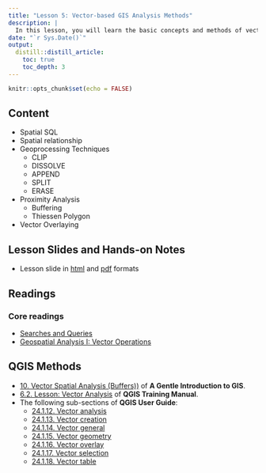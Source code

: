 ```yaml
---
title: "Lesson 5: Vector-based GIS Analysis Methods"
description: |
  In this lesson, you will learn the basic concepts and methods of vector-based GIS Analysis.
date: "`r Sys.Date()`"
output:
  distill::distill_article:
    toc: true
    toc_depth: 3
---
```


```r
knitr::opts_chunk$set(echo = FALSE)
```

## Content

- Spatial SQL
- Spatial relationship
- Geoprocessing Techniques
    - CLIP
    - DISSOLVE
    - APPEND
    - SPLIT
    - ERASE
- Proximity Analysis
    - Buffering
    - Thiessen Polygon
- Vector Overlaying


## Lesson Slides and Hands-on Notes 
- Lesson slide in [html](../lesson/Lesson05/Lesson05.html) and [pdf](../lesson/Lesson05/Lesson05.pdf) formats



## Readings
### Core readings

- [Searches and Queries](https://saylordotorg.github.io/text_essentials-of-geographic-information-systems/s10-02-searches-and-queries.html)
- [Geospatial Analysis I: Vector Operations](https://saylordotorg.github.io/text_essentials-of-geographic-information-systems/s11-geospatial-analysis-i-vector-o.html)

## QGIS Methods

- [10. Vector Spatial Analysis (Buffers))](https://docs.qgis.org/3.16/en/docs/gentle_gis_introduction/vector_spatial_analysis_buffers.html) of **A Gentle Introduction to GIS**.
- [6.2. Lesson: Vector Analysis](https://docs.qgis.org/3.16/en/docs/training_manual/vector_analysis/basic_analysis.html) of **QGIS Training Manual**.
- The following sub-sections of **QGIS User Guide**:
    - [24.1.12. Vector analysis](https://docs.qgis.org/3.16/en/docs/user_manual/processing_algs/qgis/vectoranalysis.html)
    - [24.1.13. Vector creation](https://docs.qgis.org/3.16/en/docs/user_manual/processing_algs/qgis/vectorcreation.html)
    - [24.1.14. Vector general](https://docs.qgis.org/testing/en/docs/user_manual/processing_algs/qgis/vectorgeneral.html)
    - [24.1.15. Vector geometry](https://docs.qgis.org/testing/en/docs/user_manual/processing_algs/qgis/vectorgeometry.html)
    - [24.1.16. Vector overlay](https://docs.qgis.org/testing/en/docs/user_manual/processing_algs/qgis/vectoroverlay.html)
    - [24.1.17. Vector selection](https://docs.qgis.org/testing/en/docs/user_manual/processing_algs/qgis/vectorselection.html)
    - [24.1.18. Vector table](https://docs.qgis.org/testing/en/docs/user_manual/processing_algs/qgis/vectortable.html)



